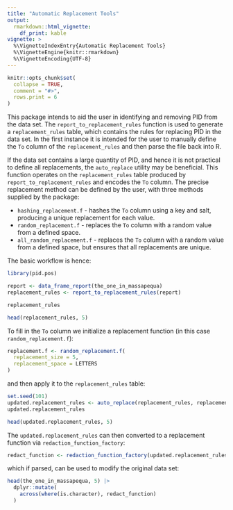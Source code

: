```yaml
---
title: "Automatic Replacement Tools"
output: 
  rmarkdown::html_vignette:
    df_print: kable
vignette: >
  %\VignetteIndexEntry{Automatic Replacement Tools}
  %\VignetteEngine{knitr::rmarkdown}
  %\VignetteEncoding{UTF-8}
---
```


```r
knitr::opts_chunk$set(
  collapse = TRUE,
  comment = "#>",
  rows.print = 6
)
```


This package intends to aid the user in identifying and removing PID from the data set.
The `report_to_replacement_rules` function is used to generate a `replacement_rules` table, which
contains the rules for replacing PID in the data set.  In the first instance it is intended 
for the user to manually define the `To` column of the `replacement_rules` and then parse the 
file back into R.

If the data set contains a large quantity of PID, and hence it is not practical to
define all replacements, the `auto_replace` utility may be beneficial.  This function
operates on the `replacement_rules` table produced by `report_to_replacement_rules` 
and encodes the `To` column.   The precise replacement method can be defined by the user, 
with three methods supplied by the package:

- `hashing_replacement.f` - hashes the `To` column using a key and salt, 
  producing a unique replacement for each value.
- `random_replacement.f` - replaces the `To` column with a random value from a defined space.
- `all_random_replacement.f` - replaces the `To` column with a random value from a defined space, 
  but ensures that all replacements are unique.
  
The basic workflow is hence:

```r
library(pid.pos)

report <- data_frame_report(the_one_in_massapequa)
replacement_rules <- report_to_replacement_rules(report)

replacement_rules
```

``` r
head(replacement_rules, 5)
```

To fill in the `To` column we initialize a replacement function (in this case `random_replacement.f`):
  
``` r
replacement.f <- random_replacement.f(
  replacement_size = 5,
  replacement_space = LETTERS
)
```

and then apply it to the `replacement_rules` table:

``` r
set.seed(101)
updated.replacement_rules <- auto_replace(replacement_rules, replacement.f)
updated.replacement_rules
```
``` r
head(updated.replacement_rules, 5)
```

The `updated.replacement_rules` can then converted to a replacement function via `redaction_function_factory`: 

``` r
redact_function <- redaction_function_factory(updated.replacement_rules)
```

which if parsed, can be used to modify the original data set:    

``` r
head(the_one_in_massapequa, 5) |>
  dplyr::mutate(
    across(where(is.character), redact_function)
  )

```

